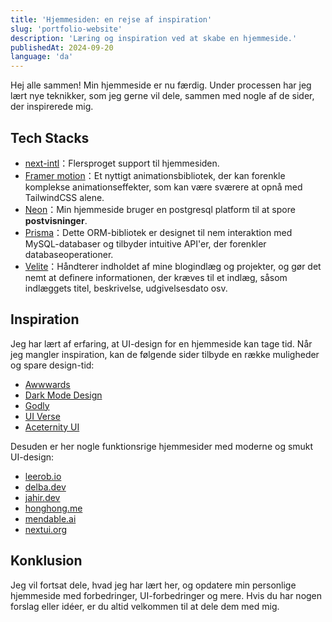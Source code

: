 ```yaml
---
title: 'Hjemmesiden: en rejse af inspiration'
slug: 'portfolio-website'
description: 'Læring og inspiration ved at skabe en hjemmeside.'
publishedAt: 2024-09-20
language: 'da'
---
```


Hej alle sammen! Min hjemmeside er nu færdig. Under processen har jeg lært nye teknikker, som jeg gerne vil dele, sammen med nogle af de sider, der inspirerede mig.

## Tech Stacks

- [next-intl](https://next-intl-docs.vercel.app)：Flersproget support til hjemmesiden.
- [Framer motion](https://www.framer.com/motion/)：Et nyttigt animationsbibliotek, der kan forenkle komplekse animationseffekter, som kan være sværere at opnå med TailwindCSS alene.
- [Neon](https://neon.tech/)：Min hjemmeside bruger en postgresql platform til at spore **postvisninger**.
- [Prisma](https://www.prisma.io/)：Dette ORM-bibliotek er designet til nem interaktion med MySQL-databaser og tilbyder intuitive API'er, der forenkler databaseoperationer.
- [Velite](https://velite.js.org/)：Håndterer indholdet af mine blogindlæg og projekter, og gør det nemt at definere informationen, der kræves til et indlæg, såsom indlæggets titel, beskrivelse, udgivelsesdato osv.

## Inspiration

Jeg har lært af erfaring, at UI-design for en hjemmeside kan tage tid. Når jeg mangler inspiration, kan de følgende sider tilbyde en række muligheder og spare design-tid:

- [Awwwards](https://www.awwwards.com/)
- [Dark Mode Design](https://www.darkmodedesign.com)
- [Godly](https://godly.website/)
- [UI Verse](https://uiverse.io/)
- [Aceternity UI](https://ui.aceternity.com/components)

Desuden er her nogle funktionsrige hjemmesider med moderne og smukt UI-design:

- [leerob.io](https://leerob.io)
- [delba.dev](https://delba.dev/)
- [jahir.dev](https://jahir.dev/)
- [honghong.me](https://honghong.me/)
- [mendable.ai](https://www.mendable.ai/)
- [nextui.org](https://nextui.org/)

## Konklusion

Jeg vil fortsat dele, hvad jeg har lært her, og opdatere min personlige hjemmeside med forbedringer, UI-forbedringer og mere. Hvis du har nogen forslag eller idéer, er du altid velkommen til at dele dem med mig.
